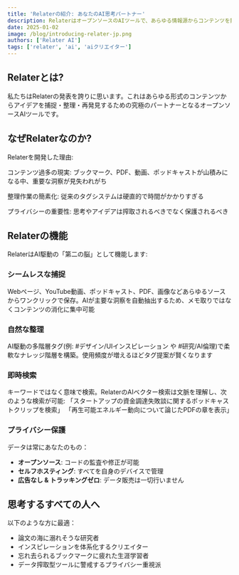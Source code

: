 ```yaml
---
title: 'Relaterの紹介: あなたのAI思考パートナー'
description: RelaterはオープンソースのAIツールで、あらゆる情報源からコンテンツを捕捉・再検討することで思考を整理します。
date: 2025-01-02
image: /blog/introducing-relater-jp.png
authors: ['Relater AI']
tags: ['relater', 'ai', 'aiクリエイター']
---
```


## Relaterとは?

私たちはRelaterの発表を誇りに思います。これはあらゆる形式のコンテンツからアイデアを捕捉・整理・再発見するための究極のパートナーとなるオープンソースAIツールです。

## なぜRelaterなのか?
Relaterを開発した理由:

コンテンツ過多の現実: ブックマーク、PDF、動画、ポッドキャストが山積みになる中、重要な洞察が見失われがち

整理作業の簡素化: 従来のタグシステムは硬直的で時間がかかりすぎる

プライバシーの重要性: 思考やアイデアは搾取されるべきでなく保護されるべき

## Relaterの機能
RelaterはAI駆動の「第二の脳」として機能します:

### シームレスな捕捉
Webページ、YouTube動画、ポッドキャスト、PDF、画像などあらゆるソースからワンクリックで保存。AIが主要な洞察を自動抽出するため、メモ取りではなくコンテンツの消化に集中可能

### 自然な整理
AI駆動の多階層タグ(例: #デザイン/UIインスピレーション や #研究/AI倫理)で柔軟なナレッジ階層を構築。使用頻度が増えるほどタグ提案が賢くなります

### 即時検索
キーワードではなく意味で検索。RelaterのAIベクター検索は文脈を理解し、次のような検索が可能:
「スタートアップの資金調達失敗談に関するポッドキャストクリップを検索」
「再生可能エネルギー動向について論じたPDFの章を表示」

### プライバシー保護
データは常にあなたのもの：
- **オープンソース**: コードの監査や修正が可能
- **セルフホスティング**: すべてを自身のデバイスで管理
- **広告なし & トラッキングゼロ**: データ販売は一切行いません

## 思考するすべての人へ
以下のような方に最適：
- 論文の海に溺れそうな研究者
- インスピレーションを体系化するクリエイター
- 忘れ去られるブックマークに疲れた生涯学習者
- データ搾取型ツールに警戒するプライバシー重視派